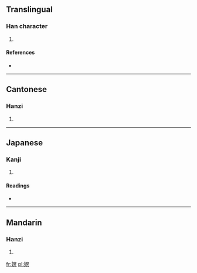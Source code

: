 ==Translingual==

===Han character===
{{Han char|rn=38|rad=女|as=10|sn=13|four=4748<sub>0</sub>|canj=女月日金 (VBAC)}}

# {{defn|Han|sort=女10}}

====References====
* {{Han ref|kx=0268.400|dkj=06609|dj=0536.130|hdz=21074.040|uh=5AC7|ud=23239|bh=DCF3|bd=56563}}

----

==Cantonese==

===Hanzi===
{{yue-hanzi|jyut=|y=ming4}}

# {{defn|Cantonese|sort=女10}}

----

==Japanese==

===Kanji===
{{ja-kanji|grade=|rs=女10}}

# {{defn|Japanese|sort=女10}}

====Readings====
* {{ja-readings|on=[[べい]] (bei), [[みゃう]] (myau), [[ばう]] (bau)|kun=[[おずおずとする]] (ozuozutosuru)}}

----

==Mandarin==

===Hanzi===
{{cmn-hanzi|pin=[[míng]] ([[ming2]])|wg=ming<sup>2</sup>}}

# {{defn|Mandarin|sort=女10}}

[[fr:嫇]]
[[pl:嫇]]